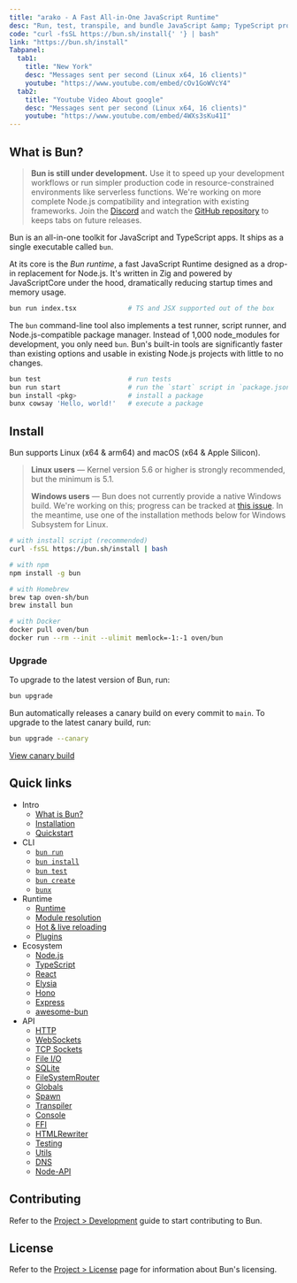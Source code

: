 ```yaml
---
title: "arako - A Fast All-in-One JavaScript Runtime"
desc: "Run, test, transpile, and bundle JavaScript &amp; TypeScript projects — all in Bun. Bun is a new JavaScript runtime built for speed and ease of use."
code: "curl -fsSL https://bun.sh/install{' '} | bash"
link: "https://bun.sh/install"
Tabpanel: 
  tab1: 
    title: "New York"
    desc: "Messages sent per second (Linux x64, 16 clients)"
    youtube: "https://www.youtube.com/embed/cOv1GoWVcY4"
  tab2: 
    title: "Youtube Video About google"
    desc: "Messages sent per second (Linux x64, 16 clients)"
    youtube: "https://www.youtube.com/embed/4WXs3sKu41I"
---
```

## What is Bun?

> **​​Bun is still under development.** Use it to speed up your development workflows or run simpler production code in resource-constrained environments like serverless functions. We're working on more complete Node.js compatibility and integration with existing frameworks. Join the [Discord](https://bun.sh/discord) and watch the [GitHub repository](https://github.com/oven-sh/bun) to keeps tabs on future releases.

<Highlight color="#25c2a0">Bun</Highlight> is an all-in-one toolkit for <Highlight color="#ff6524">JavaScript</Highlight> and TypeScript apps. It ships as a single executable called `bun​`.

At its core is the _Bun runtime_, a fast JavaScript <Highlight color="#998524">Runtime</Highlight>  designed as a drop-in replacement for Node.js. It's written in Zig and powered by JavaScriptCore under the hood, dramatically reducing startup times and memory usage.

```bash
bun run index.tsx             # TS and JSX supported out of the box
```

​​The `bun​` command-line tool also implements a test runner, script runner, and Node.js-compatible package manager. Instead of 1,000 node_modules for development, you only need `bun`. Bun's built-in tools are significantly faster than existing options and usable in existing Node.js projects with little to no changes.

```bash
bun test                      # run tests
bun run start                 # run the `start` script in `package.json`
bun install <pkg>​             # install a package
bunx cowsay 'Hello, world!'   # execute a package
```

## Install

Bun supports Linux (x64 & arm64) and macOS (x64 & Apple Silicon).

> **Linux users** — Kernel version 5.6 or higher is strongly recommended, but the minimum is 5.1.
> 
> **Windows users** — Bun does not currently provide a native Windows build. We're working on this; progress can be tracked at [this issue](https://github.com/oven-sh/bun/issues/43). In the meantime, use one of the installation methods below for Windows Subsystem for Linux.

```sh
# with install script (recommended)
curl -fsSL https://bun.sh/install | bash

# with npm
npm install -g bun

# with Homebrew
brew tap oven-sh/bun
brew install bun

# with Docker
docker pull oven/bun
docker run --rm --init --ulimit memlock=-1:-1 oven/bun
```


### Upgrade

To upgrade to the latest version of Bun, run:

```sh
bun upgrade
```

Bun automatically releases a canary build on every commit to `main`. To upgrade to the latest canary build, run:

```sh
bun upgrade --canary
```

[View canary build](https://github.com/oven-sh/bun/releases/tag/canary)

## Quick links

- Intro
  - [What is Bun?](https://bun.sh/docs/index)
  - [Installation](https://bun.sh/docs/installation)
  - [Quickstart](https://bun.sh/docs/quickstart)
- CLI
  - [`bun run`](https://bun.sh/docs/cli/run)
  - [`bun install`](https://bun.sh/docs/cli/install)
  - [`bun test`](https://bun.sh/docs/cli/test)
  - [`bun create`](https://bun.sh/docs/cli/create)
  - [`bunx`](https://bun.sh/docs/cli/bunx)
- Runtime
  - [Runtime](https://bun.sh/docs/runtime/index)
  - [Module resolution](https://bun.sh/docs/runtime/modules)
  - [Hot &amp; live reloading](https://bun.sh/docs/runtime/hot)
  - [Plugins](https://bun.sh/docs/runtime/plugins)
- Ecosystem
  - [Node.js](https://bun.sh/docs/ecosystem/nodejs)
  - [TypeScript](https://bun.sh/docs/ecosystem/typescript)
  - [React](https://bun.sh/docs/ecosystem/react)
  - [Elysia](https://bun.sh/docs/ecosystem/elysia)
  - [Hono](https://bun.sh/docs/ecosystem/hono)
  - [Express](https://bun.sh/docs/ecosystem/express)
  - [awesome-bun](https://github.com/apvarun/awesome-bun)
- API
  - [HTTP](https://bun.sh/docs/api/http)
  - [WebSockets](https://bun.sh/docs/api/websockets)
  - [TCP Sockets](https://bun.sh/docs/api/tcp)
  - [File I/O](https://bun.sh/docs/api/file-io)
  - [SQLite](https://bun.sh/docs/api/sqlite)
  - [FileSystemRouter](https://bun.sh/docs/api/file-system-router)
  - [Globals](https://bun.sh/docs/api/globals)
  - [Spawn](https://bun.sh/docs/api/spawn)
  - [Transpiler](https://bun.sh/docs/api/transpiler)
  - [Console](https://bun.sh/docs/api/console)
  - [FFI](https://bun.sh/docs/api/ffi)
  - [HTMLRewriter](https://bun.sh/docs/api/html-rewriter)
  - [Testing](https://bun.sh/docs/api/test)
  - [Utils](https://bun.sh/docs/api/utils)
  - [DNS](https://bun.sh/docs/api/dns)
  - [Node-API](https://bun.sh/docs/api/node-api)


## Contributing

Refer to the [Project > Development](https://bun.sh/docs/project/development) guide to start contributing to Bun.

## License

Refer to the [Project > License](https://bun.sh/docs/project/licensing) page for information about Bun's licensing.

